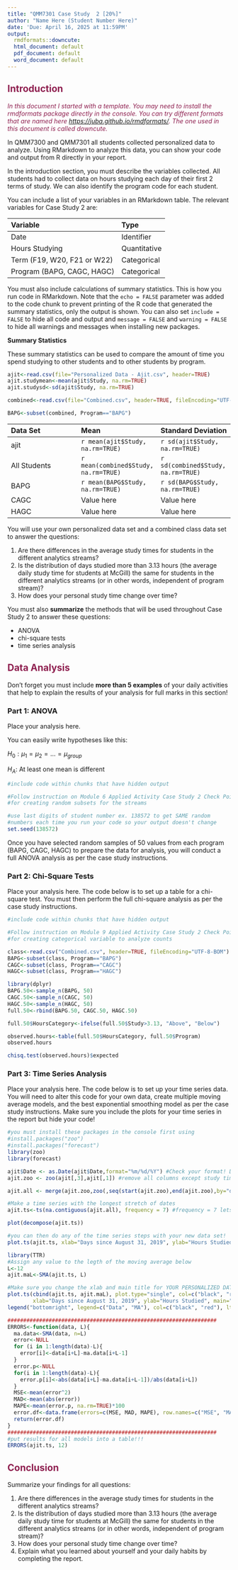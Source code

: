 ---
title: "QMM7301 Case Study  2 [20%]"
author: "Name Here (Student Number Here)"
date: 'Due: April 16, 2025 at 11:59PM'
output:
  rmdformats::downcute:
  html_document: default
  pdf_document: default
  word_document: default
---

## [**Introduction**]{style="color: #8F2050;"}

[*In this document I started with a template. You may need to install the rmdformats package directly in the console. You can try different formats that are named here <https://juba.github.io/rmdformats/>. The one used in this document is called downcute.*]{style="color: #8F2050;"}

In QMM7300 and QMM7301 all students collected personalized data to analyze. Using RMarkdown to analyze this data, you can show your code and output from R directly in your report.

In the introduction section, you must describe the variables collected. All students had to collect data on hours studying each day of their first 2 terms of study. We can also identify the program code for each student.

You can include a list of your variables in an RMarkdown table. The relevant variables for Case Study 2 are:

| Variable                    | Type         |
|:----------------------------|:-------------|
| Date                        | Identifier   |
| Hours Studying              | Quantitative |
| Term (F19, W20, F21 or W22) | Categorical  |
| Program (BAPG, CAGC, HAGC)  | Categorical  |

You must also include calculations of summary statistics. This is how you run code in RMarkdown. Note that the `echo = FALSE` parameter was added to the code chunk to prevent printing of the R code that generated the summary statistics, only the output is shown. You can also set `include = FALSE` to hide all code and output and `message = FALSE` and `warning = FALSE` to hide all warnings and messages when installing new packages.

**Summary Statistics**

These summary statistics can be used to compare the amount of time you spend studying to other students and to other students by program.

```{r include=FALSE}
ajit<-read.csv(file="Personalized Data - Ajit.csv", header=TRUE)
ajit.studymean<-mean(ajit$Study, na.rm=TRUE)
ajit.studysd<-sd(ajit$Study, na.rm=TRUE)

combined<-read.csv(file="Combined.csv", header=TRUE, fileEncoding="UTF-8-BOM")

BAPG<-subset(combined, Program=="BAPG")
```

| Data Set     | Mean                                 | Standard Deviation                 |
|:-----------------------|:-----------------------|:-----------------------|
| ajit         | `r mean(ajit$Study, na.rm=TRUE)`     | `r sd(ajit$Study, na.rm=TRUE)`     |
| All Students | `r mean(combined$Study, na.rm=TRUE)` | `r sd(combined$Study, na.rm=TRUE)` |
| BAPG         | `r mean(BAPG$Study, na.rm=TRUE)`     | `r sd(BAPG$Study, na.rm=TRUE)`     |
| CAGC         | Value here                           | Value here                         |
| HAGC         | Value here                           | Value here                         |

You will use your own personalized data set and a combined class data set to answer the questions:

1.  Are there differences in the average study times for students in the different analytics streams?
2.  Is the distribution of days studied more than 3.13 hours (the average daily study time for students at McGill) the same for students in the different analytics streams (or in other words, independent of program stream)?
3.  How does your personal study time change over time?

You must also **summarize** the methods that will be used throughout Case Study 2 to answer these questions:

-   ANOVA
-   chi-square tests
-   time series analysis

## [**Data Analysis**]{style="color: #8F2050;"}

Don't forget you must include **more than 5 examples** of your daily activities that help to explain the results of your analysis for full marks in this section!

### Part 1: ANOVA

Place your analysis here.

You can easily write hypotheses like this:

$H_0: \mu_1 = \mu_2 = ... = \mu_{group}$

$H_A:$ At least one mean is different

```{r include=FALSE}
#include code within chunks that have hidden output

#Follow instruction on Module 6 Applied Activity Case Study 2 Check Point
#for creating random subsets for the streams 

#use last digits of student number ex. 138572 to get SAME random 
#numbers each time you run your code so your output doesn't change
set.seed(138572)
```

Once you have selected random samples of 50 values from each program (BAPG, CAGC, HAGC) to prepare the data for analysis, you will conduct a full ANOVA analysis as per the case study instructions.

### Part 2: Chi-Square Tests

Place your analysis here. The code below is to set up a table for a chi-square test. You must then perform the full chi-square analysis as per the case study instructions.

```{r echo=FALSE, message=FALSE, warning=FALSE}
#include code within chunks that have hidden output

#Follow instruction on Module 9 Applied Activity Case Study 2 Check Point
#for creating categorical variable to analyze counts

class<-read.csv("Combined.csv", header=TRUE, fileEncoding="UTF-8-BOM")
BAPG<-subset(class, Program=="BAPG")
CAGC<-subset(class, Program=="CAGC")
HAGC<-subset(class, Program=="HAGC")

library(dplyr)
BAPG.50<-sample_n(BAPG, 50)
CAGC.50<-sample_n(CAGC, 50)
HAGC.50<-sample_n(HAGC, 50)
full.50<-rbind(BAPG.50, CAGC.50, HAGC.50)

full.50$HoursCategory<-ifelse(full.50$Study>3.13, "Above", "Below")

observed.hours<-table(full.50$HoursCategory, full.50$Program)
observed.hours

chisq.test(observed.hours)$expected
```

### Part 3: Time Series Analysis

Place your analysis here. The code below is to set up your time series data. You will need to alter this code for your own data, create multiple moving average models, and the best exponential smoothing model as per the case study instructions. Make sure you include the plots for your time series in the report but hide your code!

```{r include=FALSE, warning = FALSE, message=FALSE}
#you must install these packages in the console first using 
#install.packages("zoo")
#install.packages("forecast")
library(zoo)
library(forecast)

ajit$Date <- as.Date(ajit$Date,format="%m/%d/%Y") #Check your format! Dependening on how you entered dates in Excel, you might have to change it
ajit.zoo <- zoo(ajit[,3],ajit[,1]) #remove all columns except study time and set dates to index

ajit.all <- merge(ajit.zoo,zoo(,seq(start(ajit.zoo),end(ajit.zoo),by="day")), all=TRUE) #include all missing dates

#Make a time series with the longest stretch of dates
ajit.ts<-ts(na.contiguous(ajit.all), frequency = 7) #frequency = 7 lets us plot the decomposition 
```

```{r echo=FALSE}
plot(decompose(ajit.ts))
```

```{r include=FALSE, warning = FALSE, message=FALSE}
#you can then do any of the time series steps with your new data set!
plot.ts(ajit.ts, xlab="Days since August 31, 2019", ylab="Hours Studied", main="Time Series Plot")

```

```{r echo=FALSE, warning = FALSE, message=FALSE}
library(TTR)
#Assign any value to the legth of the moving average below  
L<-12
ajit.maL<-SMA(ajit.ts, L)

#Make sure you change the xlab and main title for YOUR PERSONALIZED DATA
plot.ts(cbind(ajit.ts, ajit.maL), plot.type="single", col=c("black", "red"), 
        xlab="Days since August 31, 2019", ylab="Hours Studied", main="ajit's Personalized Study Data")
legend("bottomright", legend=c("Data", "MA"), col=c("black", "red"), lty=1, cex=0.5)

```

```{r, include=FALSE}
##################################################################
ERRORS<-function(data, L){
  ma.data<-SMA(data, n=L)
  error<-NULL
  for (i in 1:length(data)-L){
    error[i]<-data[i+L]-ma.data[i+L-1]
  }
  error.p<-NULL
  for(i in 1:length(data)-L){
    error.p[i]<-abs(data[i+L]-ma.data[i+L-1])/abs(data[i+L])
  }
  MSE<-mean(error^2)
  MAD<-mean(abs(error))
  MAPE<-mean(error.p, na.rm=TRUE)*100
  error.df<-data.frame(errors=c(MSE, MAD, MAPE), row.names=c("MSE", "MAD", "MAPE"))
  return(error.df)
}
##################################################################
#put results for all models into a table!!!
ERRORS(ajit.ts, 12)
```

## [**Conclusion**]{style="color: #8F2050;"}

Summarize your findings for all questions:

1.  Are there differences in the average study times for students in the different analytics streams?
2.  Is the distribution of days studied more than 3.13 hours (the average daily study time for students at McGill) the same for students in the different analytics streams (or in other words, independent of program stream)?
3.  How does your personal study time change over time?
4.  Explain what you learned about yourself and your daily habits by completing the report.
